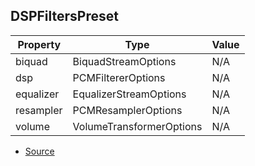 ## DSPFiltersPreset

| Property | Type | Value |
| ----------- | ----------- | ----------- |
| biquad | BiquadStreamOptions | N/A |
| dsp | PCMFiltererOptions | N/A |
| equalizer | EqualizerStreamOptions | N/A |
| resampler | PCMResamplerOptions | N/A |
| volume | VolumeTransformerOptions | N/A |


- [Source](https://github.com/Androz2091/discord-player/blob/451214b/packages/equalizer/src/FiltersChainBuilder.ts#L7)